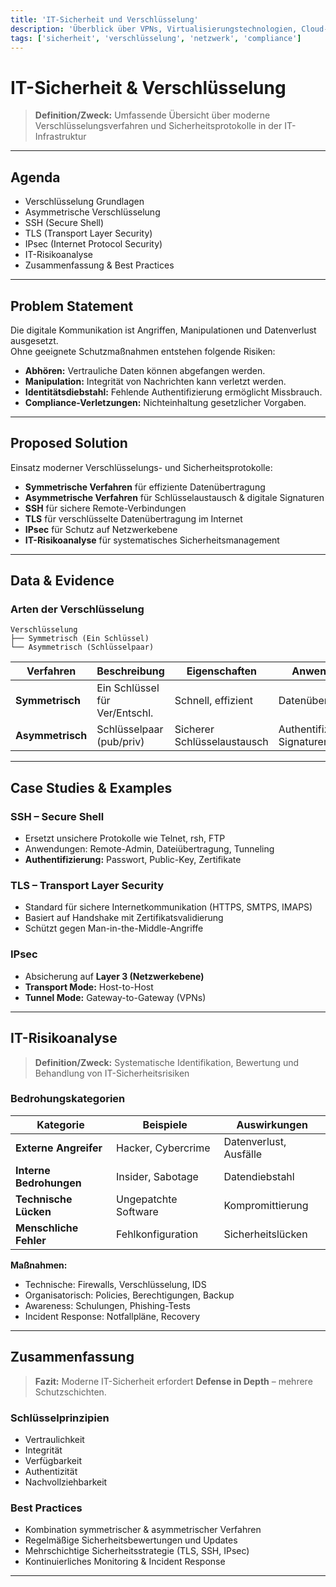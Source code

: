 ```yaml
---
title: 'IT-Sicherheit und Verschlüsselung'
description: 'Überblick über VPNs, Virtualisierungstechnologien, Cloud-Modelle und moderne Speichersysteme in der IT.'
tags: ['sicherheit', 'verschlüsselung', 'netzwerk', 'compliance']
---
```


# IT-Sicherheit & Verschlüsselung

> **Definition/Zweck:** Umfassende Übersicht über moderne Verschlüsselungsverfahren und Sicherheitsprotokolle in der IT-Infrastruktur

---

## Agenda

*   Verschlüsselung Grundlagen
*   Asymmetrische Verschlüsselung
*   SSH (Secure Shell)
*   TLS (Transport Layer Security)
*   IPsec (Internet Protocol Security)
*   IT-Risikoanalyse
*   Zusammenfassung & Best Practices

---

## Problem Statement

Die digitale Kommunikation ist Angriffen, Manipulationen und Datenverlust ausgesetzt.  
Ohne geeignete Schutzmaßnahmen entstehen folgende Risiken:

*   **Abhören:** Vertrauliche Daten können abgefangen werden.  
*   **Manipulation:** Integrität von Nachrichten kann verletzt werden.  
*   **Identitätsdiebstahl:** Fehlende Authentifizierung ermöglicht Missbrauch.  
*   **Compliance-Verletzungen:** Nichteinhaltung gesetzlicher Vorgaben.

---

## Proposed Solution

Einsatz moderner Verschlüsselungs- und Sicherheitsprotokolle:

*   **Symmetrische Verfahren** für effiziente Datenübertragung  
*   **Asymmetrische Verfahren** für Schlüsselaustausch & digitale Signaturen  
*   **SSH** für sichere Remote-Verbindungen  
*   **TLS** für verschlüsselte Datenübertragung im Internet  
*   **IPsec** für Schutz auf Netzwerkebene  
*   **IT-Risikoanalyse** für systematisches Sicherheitsmanagement  

---

## Data & Evidence

### Arten der Verschlüsselung
```
Verschlüsselung
├── Symmetrisch (Ein Schlüssel)
└── Asymmetrisch (Schlüsselpaar)
```

| Verfahren        | Beschreibung                  | Eigenschaften                 | Anwendung              |
|------------------|------------------------------|-------------------------------|------------------------|
| **Symmetrisch**  | Ein Schlüssel für Ver/Entschl. | Schnell, effizient            | Datenübertragung       |
| **Asymmetrisch** | Schlüsselpaar (pub/priv)      | Sicherer Schlüsselaustausch   | Authentifizierung, Signaturen |

---

## Case Studies & Examples

### SSH – Secure Shell
* Ersetzt unsichere Protokolle wie Telnet, rsh, FTP  
* Anwendungen: Remote-Admin, Dateiübertragung, Tunneling  
* **Authentifizierung:** Passwort, Public-Key, Zertifikate  

### TLS – Transport Layer Security
* Standard für sichere Internetkommunikation (HTTPS, SMTPS, IMAPS)  
* Basiert auf Handshake mit Zertifikatsvalidierung  
* Schützt gegen Man-in-the-Middle-Angriffe  

### IPsec
* Absicherung auf **Layer 3 (Netzwerkebene)**  
* **Transport Mode:** Host-to-Host  
* **Tunnel Mode:** Gateway-to-Gateway (VPNs)  

---

## IT-Risikoanalyse

> **Definition/Zweck:** Systematische Identifikation, Bewertung und Behandlung von IT-Sicherheitsrisiken  

### Bedrohungskategorien
| Kategorie              | Beispiele               | Auswirkungen                 |
|------------------------|-------------------------|------------------------------|
| **Externe Angreifer**  | Hacker, Cybercrime      | Datenverlust, Ausfälle       |
| **Interne Bedrohungen**| Insider, Sabotage       | Datendiebstahl               |
| **Technische Lücken**  | Ungepatchte Software    | Kompromittierung             |
| **Menschliche Fehler** | Fehlkonfiguration       | Sicherheitslücken            |

**Maßnahmen:**
- Technische: Firewalls, Verschlüsselung, IDS  
- Organisatorisch: Policies, Berechtigungen, Backup  
- Awareness: Schulungen, Phishing-Tests  
- Incident Response: Notfallpläne, Recovery  

---

## Zusammenfassung

> **Fazit:** Moderne IT-Sicherheit erfordert **Defense in Depth** – mehrere Schutzschichten.

### Schlüsselprinzipien
- Vertraulichkeit  
- Integrität  
- Verfügbarkeit  
- Authentizität  
- Nachvollziehbarkeit  

### Best Practices
- Kombination symmetrischer & asymmetrischer Verfahren  
- Regelmäßige Sicherheitsbewertungen und Updates  
- Mehrschichtige Sicherheitsstrategie (TLS, SSH, IPsec)  
- Kontinuierliches Monitoring & Incident Response  

---

